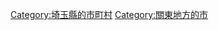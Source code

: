 {{Commonscat|Shiraoka, Saitama}}
{{Catmore}}

{{DEFAULTSORT:Shiraoka-shi}}
[[Category:埼玉縣的市町村|Category:埼玉縣的市町村]]
[[Category:關東地方的市|Category:關東地方的市]]
